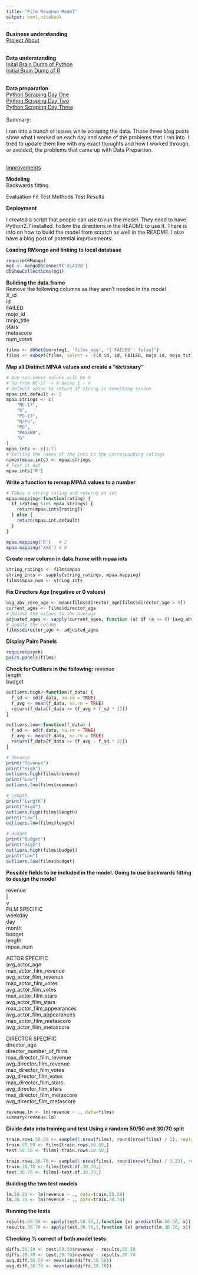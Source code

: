 ---
title: "Film Revenue Model"
output: html_notebook
---
<strong>Business understanding</strong><br>
<a target="_blank" href="http://blog.jdnorthcott.com/2017/11/ready-set-go.html">Project About</a><br><br>

<strong>Data understanding</strong><br>
<a target="_blank" href="http://blog.jdnorthcott.com/2017/11/python-scraper-brain-dump.html">Inital Brain Dump of Python</a><br>
<a target="_blank" href="http://blog.jdnorthcott.com/2017/11/r-brain-dump.html">Initial Brain Dump of R</a><br><br>

<strong>Data preparation</strong><br>
<a target="_blank" href="http://blog.jdnorthcott.com/2017/11/implementing-python-scraper.html">Python Scraping Day One</a><br>
<a target="_blank" href="http://blog.jdnorthcott.com/2017/12/implementing-python-scraper-day-two.html">Python Scraping Day Two</a><br>
<a target="_blank" href="http://blog.jdnorthcott.com/2017/12/implementing-python-scraper-day-three.html">Python Scraping Day Three</a><br><br>
Summary:<br>
<p>I ran into a bunch of issues while scraping the data. Those three blog posts show what I worked on each day and some of the problems that I ran into. I tried to update them live with my exact thoughts and how I worked through, or avoided, the problems that came up with Data Prepartion.</p><br>
<a target="_blank" href="http://blog.jdnorthcott.com/2017/12/improvements-for-future-updates.html">Improvements</a><br>

<strong>Modeling</strong><br>
Backwards fitting

Evaluation
Fit
Test Methods
Test Results

<strong>Deployment</strong><br>
<p>I created a script that people can use to run the model. They need to have Python2.7 installed. Follow the directions in the README to use it. There is info on how to build the model from scratch as well in the README. I also have a blog post of potential improvements.</p>

<strong>Loading RMongo and linking to local database</strong>
```{r}
require(RMongo)
mg1 <- mongoDbConnect('ds4100')
dbShowCollections(mg1)
```


<strong>Building the data.frame</strong><br>
Remove the following columns as they aren't needed in the model<br>
X_id<br>
id<br>
FAILED<br>
mojo_id<br>
mojo_title<br>
stars<br>
metascore<br>
num_votes<br>
```{r}
films <- dbGetQuery(mg1, 'films_agg', "{'FAILED': false}") 
films <- subset(films, select = -c(X_id, id, FAILED, mojo_id, mojo_title, stars, metascore, num_votes))
```

<strong>Map all Distinct MPAA values and create a "dictionary"</strong>
```{r}
# Any non-sense values will be 0
# Go from NC-17 -> G being 1 - n
# Default value to return if string is something random
mpaa.int.default <- 0
mpaa.strings <- c(
    "NC-17",
    "R",
    "PG-13",
    "M/PG",
    "PG",
    "PASSED",
    "G"
)
mpaa.ints <- c(1:7)
# Setting the names of the ints to the corresponding ratings
names(mpaa.ints) <- mpaa.strings
# Test it out
mpaa.ints['R']
```

<strong>Write a function to remap MPAA values to a number</strong>
```{r}
# Takes a string rating and returns an int
mpaa.mapping<-function(rating) {
  if (rating %in% mpaa.strings) {
    return(mpaa.ints[rating])
  } else {
    return(mpaa.int.default)
  }
}

mpaa.mapping('R')   # 2
mpaa.mapping('XXX') # 0
```

<strong>Create new column in data.frame with mpaa ints</strong>
```{r}
string_ratings <- films$mpaa
string_ints <- sapply(string_ratings, mpaa.mapping)
films$mpaa_num <- string_ints
```

<strong>Fix Directors Age (negative or 0 values)</strong>
```{r}
avg_abv_zero_age <- mean(films$director_age[films$director_age > 0])
current_ages <- films$director_age
# Adjust the values to the average
adjusted_ages <- sapply(current_ages, function (a) if (a <= 0) {avg_abv_zero_age} else {a})
# Update the column
films$director_age <- adjusted_ages
```

<strong>Display Pairs Panels</strong>
```{r}
require(psych)
pairs.panels(films)
```


<strong>Check for Outliers in the following:</strong>
revenue<br>
length<br>
budget<br>
```{r}
outliers.high<-function(f_data) {
  f_sd <- sd(f_data, na.rm = TRUE)
  f_avg <- mean(f_data, na.rm = TRUE)
  return(f_data[f_data >= (f_avg + f_sd * 2)])
}

outliers.low<-function(f_data) {
  f_sd <- sd(f_data, na.rm = TRUE)
  f_avg <- mean(f_data, na.rm = TRUE)
  return(f_data[f_data <= (f_avg - f_sd * 2)])
}

# Revenue
print("Revenue")
print("High")
outliers.high(films$revenue)
print("Low")
outliers.low(films$revenue)

# Length
print("Length")
print("High")
outliers.high(films$length)
print("Low")
outliers.low(films$length)

# Budget
print("Budget")
print("High")
outliers.high(films$budget)
print("Low")
outliers.low(films$budget)
```


<strong>Possible fields to be included in the model. Going to use backwards fitting to design the model<br></strong>
<p>
revenue<br>
|<br>
v<br>
FILM SPECIFIC<br>
weekday<br>
day<br>
month<br>
budget<br>
length<br>
mpaa_num<br>

ACTOR SPECIFIC <br>
avg_actor_age<br>
max_actor_film_revenue<br>
avg_actor_film_revenue<br>
max_actor_film_votes<br>
avg_actor_film_votes<br>
max_actor_film_stars<br>
avg_actor_film_stars<br>
max_actor_film_appearances<br>
avg_actor_film_appearances<br>
max_actor_film_metascore<br>
avg_actor_film_metascore<br>

DIRECTOR SPECIFIC<br>
director_age<br>
director_number_of_films<br>
max_director_film_revenue<br>
avg_director_film_revenue<br>
max_director_film_votes<br>
avg_director_film_votes<br>
max_director_film_stars<br>
avg_director_film_stars<br>
max_director_film_metascore<br>
avg_director_film_metascore<br>
</p>

```{r}
revenue.lm <- lm(revenue ~ ., data=films)
summary(revenue.lm)

```

<strong>Divide data into training and test</strong>
<strong>Using a random 50/50 and 30/70 split</strong>
```{r}
train.rows.50.50 <- sample(1:nrow(films), round(nrow(films) / 2), replace=F)
train.50.50 <- films[train.rows.50.50,]
test.50.50 <- films[-train.rows.50.50,]

train.rows.30.70 <- sample(1:nrow(films), round(nrow(films) / 3.33), replace=F)
train.30.70 <- films[test.df.30.70,]
test.30.70 <- films[-test.df.30.70,]
```

<strong>Building the two test models</strong>
```{r}
lm.50.50 <- lm(revenue ~ ., data=train.50.50)
lm.30.70 <- lm(revenue ~ ., data=train.30.70)
```

<strong>Running the tests</strong>
```{r}
results.50.50 <- apply(test.50.50,1,function (x) predict(lm.50.50, x))
results.30.70 <- apply(test.30.70,1,function (x) predict(lm.30.70, x))
```

<strong>Checking % correct of both model tests</strong>
```{r}
diffs.50.50 <- test.50.50$revenue - results.50.50
diffs.30.70 <- test.30.70$revenue - results.30.70
avg.diff.50.50 <- mean(abs(diffs.50.50))
avg.diff.30.70 <- mean(abs(diffs.30.70))
```

